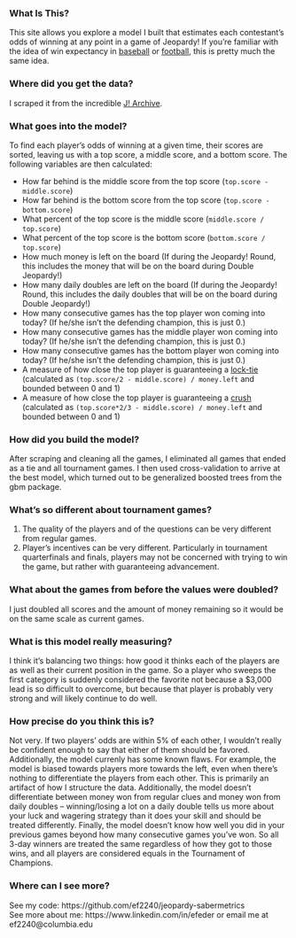 ### What Is This?
This site allows you explore a model I built that estimates each contestant's odds of winning at any point in a game of Jeopardy! If you're familiar with the idea of win expectancy in [baseball](http://www.fangraphs.com/library/misc/we/) or [football](http://www.advancedfootballanalytics.com/2010/01/win-probability-added-wpa-explained.html), this is pretty much the same idea.

### Where did you get the data?
I scraped it from the incredible [J! Archive](http://www.j-archive.com).

### What goes into the model?
To find each player's odds of winning at a given time, their scores are sorted, leaving us with a top score, a middle score, and a bottom score. The following variables are then calculated:

* How far behind is the middle score from the top score (`top.score - middle.score`)
* How far behind is the bottom score from the top score (`top.score - bottom.score`)
* What percent of the top score is the middle score (`middle.score / top.score`)
* What percent of the top score is the bottom score (`bottom.score / top.score`)
* How much money is left on the board (If during the Jeopardy! Round, this includes the money that will be on the board during Double Jeopardy!)
* How many daily doubles are left on the board (If during the Jeopardy! Round, this includes the daily doubles that will be on the board during Double Jeopardy!)
* How many consecutive games has the top player won coming into today? (If he/she isn't the defending champion, this is just 0.)
* How many consecutive games has the middle player won coming into today? (If he/she isn't the defending champion, this is just 0.)
* How many consecutive games has the bottom player won coming into today? (If he/she isn't the defending champion, this is just 0.)
* A measure of how close the top player is guaranteeing a [lock-tie](http://www.j-archive.com/help.php#locktie) (calculated as `(top.score/2 - middle.score) / money.left` and bounded between 0 and 1)
* A measure of how close the top player is guaranteeing a [crush](http://www.j-archive.com/help.php#crush) (calculated as `(top.score*2/3 - middle.score) / money.left` and bounded between 0 and 1)

### How did you build the model?
After scraping and cleaning all the games, I eliminated all games that ended as a tie and all tournament games. I then used cross-validation to arrive at the best model, which turned out to be generalized boosted trees from the gbm package.

### What's so different about tournament games?

1. The quality of the players and of the questions can be very different from regular games.
2. Player's incentives can be very different. Particularly in tournament quarterfinals and finals, players may not be concerned with trying to win the game, but rather with guaranteeing advancement.

### What about the games from before the values were doubled?
I just doubled all scores and the amount of money remaining so it would be on the same scale as current games.

### What is this model really measuring?
I think it's balancing two things: how good it thinks each of the players are as well as their current position in the game. So a player who sweeps the first category is suddenly considered the favorite not because a $3,000 lead is so difficult to overcome, but because that player is probably very strong and will likely continue to do well.

### How precise do you think this is?
Not very. If two players' odds are within 5% of each other, I wouldn't really be confident enough to say that either of them should be favored. Additionally, the model currenly has some known flaws. For example, the model is biased towards players more towards the left, even when there's nothing to differentiate the players from each other. This is primarily an artifact of how I structure the data. Additionally, the model doesn't differentiate between money won from regular clues and money won from daily doubles -- winning/losing a lot on a daily double tells us more about your luck and wagering strategy than it does your skill and should be treated differently. Finally, the model doesn't know how well you did in your previous games beyond how many consecutive games you've won. So all 3-day winners are treated the same regardless of how they got to those wins, and all players are considered equals in the Tournament of Champions.

### Where can I see more?
See my code: https://github.com/ef2240/jeopardy-sabermetrics  
See more about me: https://www.linkedin.com/in/efeder or email me at ef2240@columbia.edu
